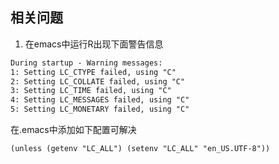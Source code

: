 ## 相关问题


1.  在emacs中运行R出现下面警告信息

``` default
During startup - Warning messages:
1: Setting LC_CTYPE failed, using "C"
2: Setting LC_COLLATE failed, using "C" 
3: Setting LC_TIME failed, using "C" 
4: Setting LC_MESSAGES failed, using "C" 
5: Setting LC_MONETARY failed, using "C" 
```

在.emacs中添加如下配置可解决

```default
(unless (getenv "LC_ALL") (setenv "LC_ALL" "en_US.UTF-8"))
```
